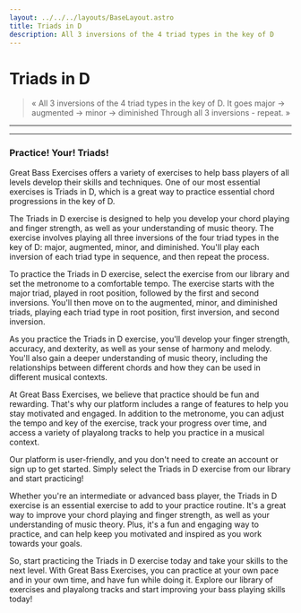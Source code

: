 ```yaml
---
layout: ../../../layouts/BaseLayout.astro
title: Triads in D
description: All 3 inversions of the 4 triad types in the key of D
---
```



# Triads in D

<App client:load exercise={exercise} />

> « All 3 inversions of the 4 triad types in the key of D.
It goes major -> augmented -> minor -> diminished
Through all 3 inversions - repeat. »

<hr class="my-5"/>

<Manual />

<hr class="my-5"/>

### Practice! Your! Triads!

Great Bass Exercises offers a variety of exercises to help bass players of all levels develop their skills and techniques. One of our most essential exercises is Triads in D, which is a great way to practice essential chord progressions in the key of D.

The Triads in D exercise is designed to help you develop your chord playing and finger strength, as well as your understanding of music theory. The exercise involves playing all three inversions of the four triad types in the key of D: major, augmented, minor, and diminished. You'll play each inversion of each triad type in sequence, and then repeat the process.

To practice the Triads in D exercise, select the exercise from our library and set the metronome to a comfortable tempo. The exercise starts with the major triad, played in root position, followed by the first and second inversions. You'll then move on to the augmented, minor, and diminished triads, playing each triad type in root position, first inversion, and second inversion.

As you practice the Triads in D exercise, you'll develop your finger strength, accuracy, and dexterity, as well as your sense of harmony and melody. You'll also gain a deeper understanding of music theory, including the relationships between different chords and how they can be used in different musical contexts.

At Great Bass Exercises, we believe that practice should be fun and rewarding. That's why our platform includes a range of features to help you stay motivated and engaged. In addition to the metronome, you can adjust the tempo and key of the exercise, track your progress over time, and access a variety of playalong tracks to help you practice in a musical context.

Our platform is user-friendly, and you don't need to create an account or sign up to get started. Simply select the Triads in D exercise from our library and start practicing!

Whether you're an intermediate or advanced bass player, the Triads in D exercise is an essential exercise to add to your practice routine. It's a great way to improve your chord playing and finger strength, as well as your understanding of music theory. Plus, it's a fun and engaging way to practice, and can help keep you motivated and inspired as you work towards your goals.

So, start practicing the Triads in D exercise today and take your skills to the next level. With Great Bass Exercises, you can practice at your own pace and in your own time, and have fun while doing it. Explore our library of exercises and playalong tracks and start improving your bass playing skills today!
